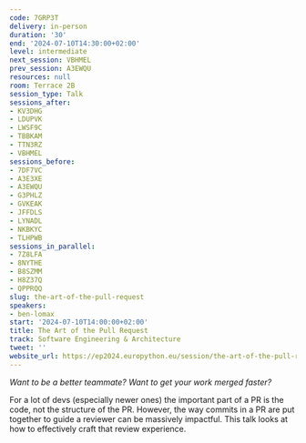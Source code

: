 ```yaml
---
code: 7GRP3T
delivery: in-person
duration: '30'
end: '2024-07-10T14:30:00+02:00'
level: intermediate
next_session: VBHMEL
prev_session: A3EWQU
resources: null
room: Terrace 2B
session_type: Talk
sessions_after:
- KV3DHG
- LDUPVK
- LWSF9C
- TBBKAM
- TTN3RZ
- VBHMEL
sessions_before:
- 7DF7VC
- A3E3XE
- A3EWQU
- G3PHLZ
- GVKEAK
- JFFDLS
- LYNADL
- NKBKYC
- TLHPWB
sessions_in_parallel:
- 7Z8LFA
- 8NYTHE
- B8SZMM
- H8Z37Q
- QPPRQQ
slug: the-art-of-the-pull-request
speakers:
- ben-lomax
start: '2024-07-10T14:00:00+02:00'
title: The Art of the Pull Request
track: Software Engineering & Architecture
tweet: ''
website_url: https://ep2024.europython.eu/session/the-art-of-the-pull-request
---
```


*Want to be a better teammate? Want to get your work merged faster?*

For a lot of devs (especially newer ones) the important part of a PR is the code, not the structure of the PR. However, the way commits in a PR are put together to guide a reviewer can be massively impactful. This talk looks at how to effectively craft that review experience.
